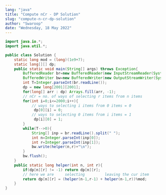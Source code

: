 ```yaml
---
lang: "java"
title: "Compute nCr - DP Solution"
slug: "compute-n-cr-dp-solution"
author: "Swaroop"
date: "Wednesday, 18 May 2022"
---
```

```java
import java.io.*;
import java.util.*;

public class Solution {
    static long mod = (long)(1e9+7);
    static long[][] dp;
    public static void main(String[] args) throws Exception{
        BufferedReader br=new BufferedReader(new InputStreamReader(System.in));
        BufferedWriter bw=new BufferedWriter(new OutputStreamWriter(System.out));
        int T=Integer.parseInt(br.readLine());
        dp = new long[2001][2001];
        for(long[] arr : dp) Arrays.fill(arr, -1);
        // nCr = no. of ways of selecting r items from n items
        for(int i=0;i<=2000;i++){
            // ways to selecting i items from 0 items = 0
             dp[0][i] = 0;
            // ways to selecting 0 items from i items = 1
             dp[i][0] = 1;
        }
        while(T-->0){
            String[] inp = br.readLine().split(" ");
            int n=Integer.parseInt(inp[0]);
            int r=Integer.parseInt(inp[1]);
            bw.write(helper(n,r)+"\n");
        }
        bw.flush();
    }
    public static long helper(int n, int r){
        if(dp[n][r] != -1) return dp[n][r];
        // here we are     selecting         leaving the cur item
        return dp[n][r] = (helper(n-1,r-1) + helper(n-1,r))%mod;
    }
}
```